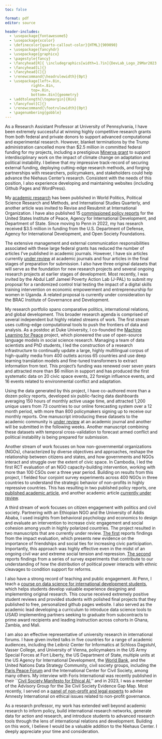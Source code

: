 ```yaml
---
toc: false

format: pdf
editor: source

header-includes:
  - \usepackage{fontawesome5}
  - \usepackage{xcolor}
  - \definecolor{quarto-callout-color}{HTML}{909090}
  - \usepackage{fancyhdr}
  - \usepackage{graphicx}
  - \pagestyle{fancy}
  - \fancyhead[R]{ \includegraphics[width=1.7in]{DevLab_Logo_29Mar2023.png}}
  - \fancyhead[L]{}
  - \fancyhead[C]{}
  - \renewcommand{\headrulewidth}{0pt}
  - \usepackage[left=.8in,
            right=.8in,
            top=.8in,
            bottom=.8in]{geometry} 
  - \addtolength{\topmargin}{0in}
  - \fancyfoot[C]{}
  - \renewcommand{\footrulewidth}{0pt}
  - \pagenumbering{gobble}
---
```



\begin{flushleft}
Jeremy Springman, PhD\\
Research Assistant Professor\\
University of Pennsylvania\\
\url{jrspringman.github.io}
\end{flushleft}


As a Research Assistant Professor at University of Pennsylvania, I have been extremely successful at winning highly competitive research grants from both federal and private donors to support advanced computational and experimental research. However, blanket terminations by the Trump administration cancelled more than $2.5 million in committed federal funding for my projects, including a prestigious [Minerva grant](https://www.science.org/content/article/pentagon-guts-national-security-program-harnessed-social-science) to support interdisciplinary work on the impact of climate change on adaptation and political instability. I believe that my impressive track-record of securing external funding, deploying cutting-edge research methods, and forging partnerships with researchers, policymakers, and stakeholders could help advance the Niehaus Center's research. Consistent with the needs of this position, I also experience developing and maintaining websites (including Github Pages and WordPress).

My [academic research](https://jrspringman.github.io/research.html#academic-publications) has been published in World Politics, Political Science Research and Methods, and International Studies Quarterly, and another article was invited to Revise and Resubmit at International Organization. I have also published 15 [commissioned policy reports](https://jrspringman.github.io/research.html#select-commissioned-policy-reports) for the United States Institute of Peace, Agency for International Development, and Department of State. Since moving to Penn in 2022, my has research received $3.5 million in funding from the U.S. Department of Defense, Agency for International Development, and Open Society Foundations. 

The extensive management and external communication responsibilities associated with these large federal grants has reduced the number of articles I've published in academic journals. However, I have six articles currently [under review](https://jrspringman.github.io/research.html#under-review) at academic journals and four articles in the final stages of preparation for submission. I also have three original datasets that will serve as the foundation for new research projects and several ongoing research projects at earlier stages of development. Most recently, I was invited by the Abdul Latif Jameel Poverty Action Lab (J-PAL) to submit my proposal for a randomized control trial testing the impact of a digital skills training intervention on economic empowerment and entrepreneurship for women in Uganda. A related proposal is currently under consideration by the BRAC Institute of Governance and Development.

My research portfolio spans comparative politics, international relations, and global development. This broader research agenda is comprised of several independent but highly related streams of work. The first stream uses cutting-edge computational tools to push the frontiers of data and analysis. As a postdoc at Duke University, I co-founded the [Machine Learning for Peace](https://web.sas.upenn.edu/mlp-devlab/civic-space-data-and-forecasts/) project, which pioneered the use of open-source language models in social science research. Managing a team of data scientists and PhD students, I led the construction of a research infrastructure to continually update a large, highly multilingual corpus of high-quality media from 400 outlets across 65 countries and use deep learning translation models and fine-tuned transformers to extract information from text. This project's funding was renewed over seven years and attracted more than \$6 million in support and has produced the first systematic data on 20 civic space events, 22 foreign influence events, and 16 events related to environmental conflict and adaptation.

Using the data generated by this project, I have co-authored more than a dozen policy reports, developed six public-facing data dashboards averaging 150 hours of monthly active usage time, and attracted 1,200 unique users from 73 countries to our online forecasting system over a 12 month period, with more than 800 policymakers signing up to receive our monthly reports. One manuscript introducing these datasets to the academic community is [under review](https://jrspringman.github.io/files/rai_full_paper.pdf) at an academic journal and another will be submitted in the following weeks. Another manuscript combining these datasets with temporal cross-validation to forecast armed conflict and political instability is being prepared for submission.

Another stream of work focuses on how non-governmental organizations (NGOs), characterized by diverse objectives and approaches, reshape the relationship between citizens and states, and how governments and NGOs interact and struggle over the extent of civic space. In Cambodia, I led the first RCT evaluation of an NGO capacity-building intervention, working with more than 100 CSOs over a three year period. Building on results from this project, I fielded four conjoint survey experiments across 400 NGOs in three countries to understand the strategic behavior of non-profits in highly repressive countries. This has resulting in two published policy reports, one [published academic article](https://jrspringman.github.io/files/isq_2022.pdf), and another academic article [currently under review](https://jrspringman.github.io/files/CSU_Conjoint_Paper.pdf).

A third stream of work focuses on citizen engagement with politics and civil society. Partnering with an Ethiopian NGO and the University of Addis Ababa, I used insights from behavioral psychology and economics to design and evaluate an intervention to increase civic engagement and social cohesion among youth in highly polarized countries. The project resulted in two manuscripts that are currently under review. [The first](https://jrspringman.github.io/files/ethiopia_ie.pdf) reports findings from the impact evaluation, which presents new evidence on the importance of friendships and social ties for increasing civic participation. Importantly, this approach was highly effective even in the midst of an ongoing civil war and extreme social tension and repression. [The second](https://jrspringman.github.io/files/ethiopia_experiments.pdf) reports findings from a series of survey experiments that contribute to our understanding of how the distribution of political power interacts with ethnic cleavages to condition support for reforms.

I also have a strong record of teaching and public engagement. At Penn, I teach a [course on data science for international development students](https://jrspringman.github.io/psci3200-globaldev/), which helps students develop valuable experience designing and implementing original research. This course received extremely positive student reviews and provided students with polished final projects that they published to free, personalized github pages website. I also served as the academic lead developing a curriculum to introduce data science tools to USAID implementing partners seeking to graduate from subcontracts to prime award recipients and leading instruction across cohorts in Ghana, Zambia, and Mali.

I am also an effective representative of university research in international forums. I have given invited talks in five countries for a range of academic audiences, including the Leibniz Center for Informatics at Schloss Dagstuhl, Vasser College, and University of Vienna, policymakers in the US Army Special Forces at Fort Liberty, the US Department of State, multiple units at the US Agency for International Development, the [World Bank](https://jrspringman.github.io/public.html#panel-discussion-at-the-paris-peace-forum), and the United Nations Data Strategy Community, civil society groups, including the [Paris Peace Forum](https://jrspringman.github.io/public.html#panel-discussion-at-the-paris-peace-forum) and the International Center for Civil Society, among many others. My interview with Foris International was recently published in their ``[Civil Society Manifesto for Ethical AI](https://www.forus-international.org/en/pdf-detail/106205-civil-society-manifesto-for-ethical-ai),'' and in 2023, I was a member of the Advisory Group for the 3ie Civil Society Evidence Gap Map. Most recently, I served on a [panel of non-profit and legal experts](https://jrspringman.github.io/public.html#amnesty-international-advisory-panel-for-the-governance-of-human-rights-organizations) to advise Amnesty International on ethical issues related to non-profit governance.

As a research professor, my work has extended well beyond academic research to inform policy, build international research networks, generate data for action and research, and introduce students to advanced research tools through the lens of international relations and development. Building on this work, I believe I would be a valuable addition to the Niehaus Center. I deeply appreciate your time and consideration.















